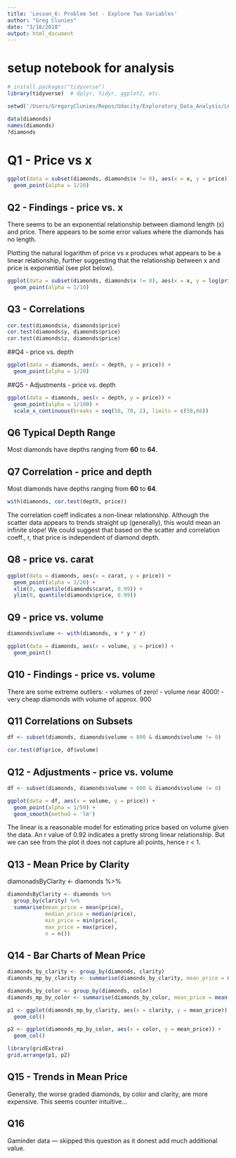 ```yaml
---
title: 'Lesson_6: Problem Set - Explore Two Variables'
author: "Greg Clunies"
date: "3/18/2018"
output: html_document
---
```



# setup notebook for analysis
```r
# install.packages("tidyverse")
library(tidyverse)  # dplyr, tidyr, ggplot2, etc.

setwd('/Users/GregoryClunies/Repos/Udacity/Exploratory_Data_Analysis/L6_ProbelmSet_ExploreTwoVariables')

data(diamonds)
names(diamonds)
?diamonds
```


# Q1 - Price vs x
```r
ggplot(data = subset(diamonds, diamonds$x != 0), aes(x = x, y = price)) +
  geom_point(alpha = 1/20)
```
## Q2 - Findings - price vs. x
There seems to be an exponential relationship between diamond length (x) and price. There appears to be some error values where the diamonds has no length. 

Plotting the natural logarithm of price vs x produces what appears to be a linear relationship, further suggesting that the relationship between x and price is exponential (see plot below).

```r
ggplot(data = subset(diamonds, diamonds$x != 0), aes(x = x, y = log(price))) +
  geom_point(alpha = 1/10)
```

## Q3 - Correlations
```r
cor.test(diamonds$x, diamonds$price)
cor.test(diamonds$y, diamonds$price)
cor.test(diamonds$z, diamonds$price)
```

##Q4 - price vs. depth
```r
ggplot(data = diamonds, aes(x = depth, y = price)) +
  geom_point(alpha = 1/20)
```

##Q5 - Adjustments - price vs. depth
```r
ggplot(data = diamonds, aes(x = depth, y = price)) +
  geom_point(alpha = 1/100) + 
  scale_x_continuous(breaks = seq(50, 70, 2), limits = c(58,66))
```
## Q6 Typical Depth Range
Most diamonds have depths ranging from **60** to **64**.

## Q7 Correlation - price and depth
Most diamonds have depths ranging from **60** to **64**.
```r
with(diamonds, cor.test(depth, price))
```
The correlation coeff indicates a non-linear relationship. Although the scatter data appears to trends straight up (generally), this would mean an infinite slope! We could suggest that based on the scatter and correlation coeff., r, that price is independent of diamond depth.

## Q8 - price vs. carat
```r
ggplot(data = diamonds, aes(x = carat, y = price)) + 
  geom_point(alpha = 1/20) +
  xlim(0, quantile(diamonds$carat, 0.99)) +
  ylim(0, quantile(diamonds$price, 0.99))
```

## Q9 - price vs. volume
```r
diamonds$volume <- with(diamonds, x * y * z)

ggplot(data = diamonds, aes(x = volume, y = price)) + 
  geom_point()
```

## Q10 - Findings - price vs. volume
There are some extreme outliers:
- volumes of zero!
- volume near 4000!
- very cheap diamonds with volume of approx. 900

## Q11 Correlations on Subsets
```r
df <- subset(diamonds, diamonds$volume < 800 & diamonds$volume != 0)

cor.test(df$price, df$volume)
```

## Q12 - Adjustments - price vs. volume
```r
df <- subset(diamonds, diamonds$volume < 800 & diamonds$volume != 0)

ggplot(data = df, aes(x = volume, y = price)) +
  geom_point(alpha = 1/50) + 
  geom_smooth(method = 'lm')
```
The linear is a reasonable model for estimating price based on volume given the data. An r value of 0.92 indicates a pretty strong linear relationship. But we can see from the plot it does not capture all points, hence r < 1.

## Q13 - Mean Price by Clarity

diamonadsByClarity <- diamonds %>% 
```r
diamondsByClarity <- diamonds %>%
  group_by(clarity) %>%
  summarise(mean_price = mean(price),
            median_price = median(price),
            min_price = min(price),
            max_price = max(price),
            n = n())
```

## Q14 - Bar Charts of Mean Price
```r
diamonds_by_clarity <- group_by(diamonds, clarity)
diamonds_mp_by_clarity <- summarise(diamonds_by_clarity, mean_price = mean(price))

diamonds_by_color <- group_by(diamonds, color)
diamonds_mp_by_color <- summarise(diamonds_by_color, mean_price = mean(price))

p1 <- ggplot(diamonds_mp_by_clarity, aes(x = clarity, y = mean_price)) +
  geom_col()

p2 <- ggplot(diamonds_mp_by_color, aes(x = color, y = mean_price)) +
  geom_col()

library(gridExtra)
grid.arrange(p1, p2)
```

## Q15 - Trends in Mean Price
Generally, the worse graded diamonds, by color and clarity, are more expensive. This seems counter intuitive...

## Q16
Gaminder data --- skipped this question as it donest add much additional value.